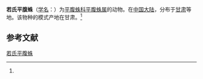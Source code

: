 {{Speciesbox
| name = 若氏平腹蛛
| status = 
| status_system = 
| image = 
| genus = Gnaphosa
| species = roeweri
| authority = (Schenkel, 1963)<ref name='id14360'>{{cite web| url =http://www.bioinfo.cn/db05/BjdwSpecies.php?action=view&id=14360| title =若氏平腹蛛| work =《中国动物物种编目数据库》| publisher =中国科学院微生物研究所| author =中国科学院动物研究所| accessdate =2009-04-28| deadurl =yes| archiveurl =https://web.archive.org/web/20160305032240/http://www.bioinfo.cn/db05/BjdwSpecies.php?action=view&id=14360| archivedate =2016-03-05}}</ref>
}}

'''若氏平腹蛛'''（[[学名|学名]]：{{lang|la|''Gnaphosa roeweri''}}）为[[平腹蛛科|平腹蛛科]][[平腹蛛属|平腹蛛属]]的动物。在[[中国大陆|中国大陆]]，分布于[[甘肃|甘肃]]等地。该物种的模式产地在甘肃。<ref name='id14360'/>

== 参考文献 ==
{{reflist}}

{{Wikispecies|Gnaphosa roeweri}}

[[Category:平腹蛛属|若氏平腹蛛]]


{{蜘蛛小作品}}